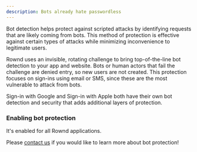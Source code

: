 ```yaml
---
description: Bots already hate passwordless
---
```


Bot detection helps protect against scripted attacks by identifying requests that are likely coming from bots. This method of protection is effective against certain types of attacks while minimizing inconvenience to legitimate users.  

Rownd uses an invisible, rotating challenge to bring top-of-the-line bot detection to your app and website. Bots or human actors that fail the challenge are denied entry, so new users are not created. This protection focuses on sign-ins using email or SMS, since these are the most vulnerable to attack from bots.

Sign-in with Google and Sign-in with Apple both have their own bot detection and security that adds additional layers of protection.

### Enabling bot protection
It's enabled for all Rownd applications.

Please [contact us](mailto:support@rownd.io?subject=Info%20on%20bot%20detection) if you would like to learn more about bot protection!